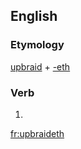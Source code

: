 ==English==

===Etymology===
[[upbraid]] + [[-eth]]

===Verb===
{{en-verb form}}

# {{archaic third-person singular of|upbraid}}

[[fr:upbraideth]]